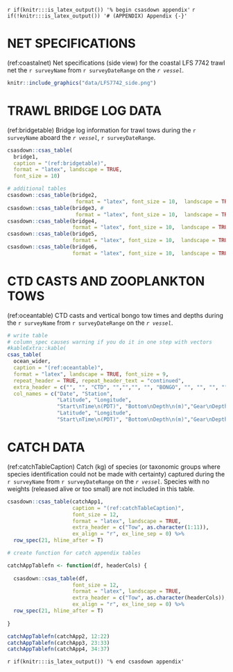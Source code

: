 <!-- The following code should appear at the beginning of the first appendix.
(if you have one)
After that, all subsequent sections will be turned into appendices. -->

`r if(knitr:::is_latex_output()) '% begin csasdown appendix'`
`r if(!knitr:::is_latex_output()) '# (APPENDIX) Appendix {-}'`

\clearpage

# NET SPECIFICATIONS {#app:appNet}

(ref:coastalnet) Net specifications (side view) for the coastal LFS 7742 trawl net the `r surveyName` from `r surveyDateRange` on the *`r vessel`*.

```r

knitr::include_graphics("data/LFS7742_side.png")

```

\FloatBarrier

# TRAWL BRIDGE LOG DATA {#app:appBridge} 

(ref:bridgetable) Bridge log information for trawl tows during the `r surveyName` aboard the *`r vessel`*, `r surveyDateRange`.

```r

csasdown::csas_table(
  bridge1,
  caption = "(ref:bridgetable)",
  format = "latex", landscape = TRUE,
  font_size = 10)

# additional tables
csasdown::csas_table(bridge2, 
                      format = "latex", font_size = 10,  landscape = TRUE) 
csasdown::csas_table(bridge3, #
                      format = "latex", font_size = 10,  landscape = TRUE)  
csasdown::csas_table(bridge4, 
                     format = "latex", font_size = 10,  landscape = TRUE) 
csasdown::csas_table(bridge5, 
                     format = "latex", font_size = 10,  landscape = TRUE) 
csasdown::csas_table(bridge6, 
                     format = "latex", font_size = 10,  landscape = TRUE)  

```

\newpage
\FloatBarrier

# CTD CASTS AND ZOOPLANKTON TOWS {#app:appOcean}  
  
(ref:oceantable) CTD casts and vertical bongo tow times and depths during the `r surveyName` from `r surveyDateRange` on the *`r vessel`*.

```r

# write table
# column_spec causes warning if you do it in one step with vectors
#kableExtra::kable(
csas_table(
  ocean_wider,
  caption = "(ref:oceantable)",
  format = "latex", landscape = TRUE, font_size = 9,
  repeat_header = TRUE, repeat_header_text = "continued",
  extra_header = c("", "", "CTD", "","","", "", "BONGO", "", "", "", ""),
  col_names = c("Date", "Station",
                "Latitude", "Longitude", 
                "Start\nTime\n(PDT)", "Bottom\nDepth\n(m)","Gear\nDepth\n(m)",
                "Latitude", "Longitude", 
                "Start\nTime\n(PDT)", "Bottom\nDepth\n(m)","Gear\nDepth\n(m)"))
```

\newpage

# CATCH DATA {#app:appCatch}  

(ref:catchTableCaption) Catch (kg) of species (or taxonomic groups where species identification could not be made with certainty) captured during the `r surveyName` from `r surveyDateRange` on the *`r vessel`*. Species with no weights (released alive or too small) are not included in this table.

```r

csasdown::csas_table(catchApp1,
                     caption = "(ref:catchTableCaption)",
                     font_size = 12,
                     format = "latex", landscape = TRUE,
                     extra_header = c("Tow", as.character(1:11)),
                     ex_align = "r", ex_line_sep = 0) %>%
  row_spec(21, hline_after = T)

# create function for catch appendix tables

catchAppTablefn <- function(df, headerCols) {
  
  csasdown::csas_table(df,
                     font_size = 12,
                     format = "latex", landscape = TRUE,
                     extra_header = c("Tow", as.character(headerCols)),
                     ex_align = "r", ex_line_sep = 0) %>%
  row_spec(21, hline_after = T)
  
}

catchAppTablefn(catchApp2, 12:22)
catchAppTablefn(catchApp3, 23:33)
catchAppTablefn(catchApp4, 34:37)

```
\clearpage

<!-- At the end of your appendices add: -->
`r if(knitr:::is_latex_output()) '% end csasdown appendix'`
